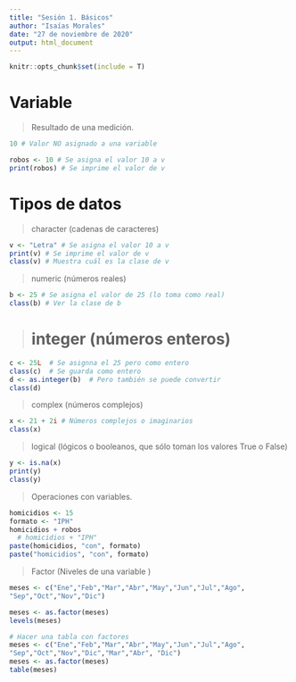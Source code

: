 ---
title: "Sesión 1. Básicos"
author: "Isaías Morales"
date: "27 de noviembre de 2020"
output: html_document
---

```{r setup, include=FALSE}
knitr::opts_chunk$set(include = T)

```

# Variable

> Resultado de una medición.

```{r inicio2}
10 # Valor NO asignado a una variable

robos <- 10 # Se asigna el valor 10 a v
print(robos) # Se imprime el valor de v
```


# Tipos de datos 

> character (cadenas de caracteres)

```{r inicio9}
v <- "Letra" # Se asigna el valor 10 a v
print(v) # Se imprime el valor de v
class(v) # Muestra cuál es la clase de v
```

> numeric (números reales)

```{r inicio3}

b <- 25 # Se asigna el valor de 25 (lo toma como real)
class(b) # Ver la clase de b
```

> # integer (números enteros)

```{r inicio}

c <- 25L  # Se asignna el 25 pero como entero
class(c)  # Se guarda como entero
d <- as.integer(b)  # Pero también se puede convertir
class(d)

```

> complex (números complejos)

```{r inicio4}

x <- 21 + 2i # Números complejos o imaginarios
class(x)

```

> logical (lógicos o booleanos, que sólo toman los valores True o False)

```{r inicio5}

y <- is.na(x)
print(y)
class(y)

```


> Operaciones con variables.

```{r inicio6}
homicidios <- 15 
formato <- "IPH"
homicidios + robos
  # homicidios + "IPH"
paste(homicidios, "con", formato)
paste("homicidios", "con", formato)

```


> Factor (Niveles de una variable )

```{r inicio7}
meses <- c("Ene","Feb","Mar","Abr","May","Jun","Jul","Ago",
"Sep","Oct","Nov","Dic")

meses <- as.factor(meses)
levels(meses)

# Hacer una tabla con factores
meses <- c("Ene","Feb","Mar","Abr","May","Jun","Jul","Ago",
"Sep","Oct","Nov","Dic","Mar","Abr", "Dic")
meses <- as.factor(meses)
table(meses)

```